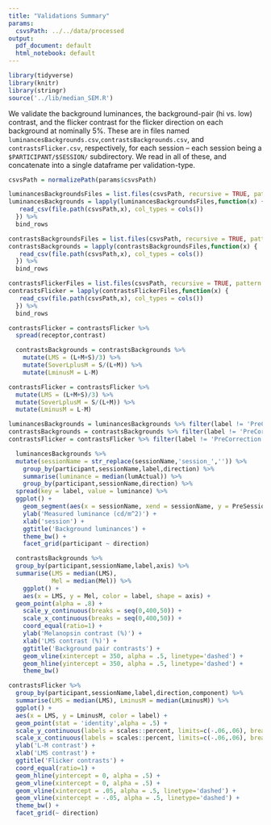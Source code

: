 ```yaml
---
title: "Validations Summary"
params:
  csvsPath: ../../data/processed
output:
  pdf_document: default
  html_notebook: default
---
```

```r
library(tidyverse)
library(knitr)
library(stringr)
source('../lib/median_SEM.R')
```

We validate the background luminances, the background-pair (hi vs. low) contrast, and the flicker contrast for the flicker direction on each background at nominally 5%. These are in files named `luminancesBackgrounds.csv`,`contrastsBackgrounds.csv`, and `contrastsFlicker.csv`, respectively, for each session -- each session being a `$PARTICIPANT/$SESSION/` subdirectory. We read in all of these, and concatenate into a single dataframe per validation-type.
```r
csvsPath = normalizePath(params$csvsPath)

luminancesBackgroundsFiles = list.files(csvsPath, recursive = TRUE, pattern = 'luminancesBackgrounds\\.csv')
luminancesBackgrounds = lapply(luminancesBackgroundsFiles,function(x) {
   read_csv(file.path(csvsPath,x), col_types = cols())
  }) %>%
  bind_rows

contrastsBackgroundsFiles = list.files(csvsPath, recursive = TRUE, pattern = 'contrastsBackgrounds\\.csv')
contrastsBackgrounds = lapply(contrastsBackgroundsFiles,function(x) {
   read_csv(file.path(csvsPath,x), col_types = cols())
  }) %>%
  bind_rows

contrastsFlickerFiles = list.files(csvsPath, recursive = TRUE, pattern = 'contrastsFlicker\\.csv')
contrastsFlicker = lapply(contrastsFlickerFiles,function(x) {
   read_csv(file.path(csvsPath,x), col_types = cols())
  }) %>%
  bind_rows

contrastsFlicker = contrastsFlicker %>%
  spread(receptor,contrast)

  contrastsBackgrounds = contrastsBackgrounds %>%
    mutate(LMS = (L+M+S)/3) %>%
    mutate(SoverLplusM = S/(L+M)) %>%
    mutate(LminusM = L-M)

contrastsFlicker = contrastsFlicker %>%
  mutate(LMS = (L+M+S)/3) %>%
  mutate(SoverLplusM = S/(L+M)) %>%
  mutate(LminusM = L-M)
```
```r
luminancesBackgrounds = luminancesBackgrounds %>% filter(label != 'PreCorrection') %>% mutate(label = str_replace(label,'PostCorrection','PreSession'))
contrastsBackgrounds = contrastsBackgrounds %>% filter(label != 'PreCorrection') %>% mutate(label = str_replace(label,'PostCorrection','PreSession'))
contrastsFlicker = contrastsFlicker %>% filter(label != 'PreCorrection') %>% mutate(label = str_replace(label,'PostCorrection','PreSession')) %>% mutate(direction = str_replace(direction,'FlickerDirection_',''))
```

```r
  luminancesBackgrounds %>% 
  mutate(sessionName = str_replace(sessionName,'session_','')) %>%
    group_by(participant,sessionName,label,direction) %>%
    summarise(luminance = median(lumActual)) %>%
    group_by(participant,sessionName,direction) %>%
  spread(key = label, value = luminance) %>%
  ggplot() +
    geom_segment(aes(x = sessionName, xend = sessionName, y = PreSession, yend = PostSession), arrow = arrow(length = unit(0.03, "npc"))) +
    ylab('Measured luminance (cd/m^2)') +
    xlab('session') +
    ggtitle('Background luminances') +
    theme_bw() +
    facet_grid(participant ~ direction)
```
```r
  contrastsBackgrounds %>%
  group_by(participant,sessionName,label,axis) %>%
  summarise(LMS = median(LMS),
            Mel = median(Mel)) %>%
    ggplot() +
    aes(x = LMS, y = Mel, color = label, shape = axis) +
  geom_point(alpha = .8) +
    scale_y_continuous(breaks = seq(0,400,50)) +
    scale_x_continuous(breaks = seq(0,400,50)) +
    coord_equal(ratio=1) +  
    ylab('Melanopsin contrast (%)') +
    xlab('LMS contrast (%)') +  
    ggtitle('Background pair contrasts') +
    geom_vline(xintercept = 350, alpha = .5, linetype='dashed') +
    geom_hline(yintercept = 350, alpha = .5, linetype='dashed') +
    theme_bw()
```

```r
contrastsFlicker %>%
  group_by(participant,sessionName,label,direction,component) %>%
  summarise(LMS = median(LMS), LminusM = median(LminusM)) %>%
  ggplot() +
  aes(x = LMS, y = LminusM, color = label) +
  geom_point(stat = 'identity',alpha = .5) +
  scale_y_continuous(labels = scales::percent, limits=c(-.06,.06), breaks = seq(-.06,.06,.02)) +
  scale_x_continuous(labels = scales::percent, limits=c(-.06,.06), breaks = seq(-.06,.06,.02)) +
  ylab('L-M contrast') +
  xlab('LMS contrast') +
  ggtitle('Flicker contrasts') +
  coord_equal(ratio=1) +
  geom_hline(yintercept = 0, alpha = .5) +
  geom_vline(xintercept = 0, alpha = .5) +
  geom_vline(xintercept = .05, alpha = .5, linetype='dashed') +
  geom_vline(xintercept = -.05, alpha = .5, linetype='dashed') +
  theme_bw() +
  facet_grid(~ direction)
```